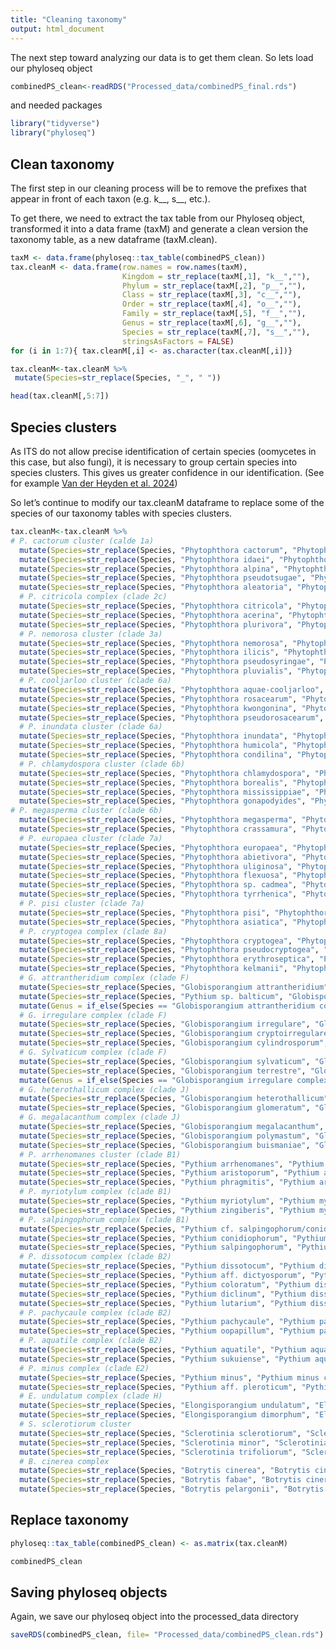 ```yaml
---
title: "Cleaning taxonomy"
output: html_document
---
```


The next step toward analyzing our data is to get them clean. 
So lets load our phyloseq object

```r
combinedPS_clean<-readRDS("Processed_data/combinedPS_final.rds")
```

and needed packages

```r
library("tidyverse")
library("phyloseq")
```
Clean taxonomy
----

The first step in our cleaning process will be to remove the prefixes that appear in front of each taxon (e.g. k__, s__, etc.).

To get there, we need to extract the tax table from our Phyloseq object, transformed it into a data frame (taxM) and generate a clean version the taxonomy table, as a new dataframe (taxM.clean). 

```r
taxM <- data.frame(phyloseq::tax_table(combinedPS_clean))
tax.cleanM <- data.frame(row.names = row.names(taxM),
                         Kingdom = str_replace(taxM[,1], "k__",""),
                         Phylum = str_replace(taxM[,2], "p__",""),
                         Class = str_replace(taxM[,3], "c__",""),
                         Order = str_replace(taxM[,4], "o__",""),
                         Family = str_replace(taxM[,5], "f__",""),
                         Genus = str_replace(taxM[,6], "g__",""),
                         Species = str_replace(taxM[,7], "s__",""),
                         stringsAsFactors = FALSE)
for (i in 1:7){ tax.cleanM[,i] <- as.character(tax.cleanM[,i])}

tax.cleanM<-tax.cleanM %>%
 mutate(Species=str_replace(Species, "_", " "))

head(tax.cleanM[,5:7])
```

Species clusters 
---- 
As ITS do not allow precise identification of certain species (oomycetes in this case, but also fungi), it is necessary to group certain species into species clusters. This gives us greater confidence in our identification. (See for example [Van der Heyden et al. 2024](https://onlinelibrary.wiley.com/doi/10.1002/edn3.529))

So let's continue to modify our tax.cleanM dataframe to replace some of the species of our taxonomy tables with species clusters.  

```r
tax.cleanM<-tax.cleanM %>%
# P. cactorum cluster (calde 1a) 
  mutate(Species=str_replace(Species, "Phytophthora cactorum", "Phytophthora cactorum cluster"))%>%
  mutate(Species=str_replace(Species, "Phytophthora idaei", "Phytophthora cactorum cluster"))%>%
  mutate(Species=str_replace(Species, "Phytophthora alpina", "Phytophthora cactorum cluster"))%>%
  mutate(Species=str_replace(Species, "Phytophthora pseudotsugae", "Phytophthora cactorum cluster"))%>%
  mutate(Species=str_replace(Species, "Phytophthora aleatoria", "Phytophthora cactorum cluster"))%>% 
  # P. citricola complex (clade 2c)
  mutate(Species=str_replace(Species, "Phytophthora citricola", "Phytophthora citricola complex"))%>%
  mutate(Species=str_replace(Species, "Phytophthora acerina", "Phytophthora citricola complex"))%>%
  mutate(Species=str_replace(Species, "Phytophthora plurivora", "Phytophthora citricola complex"))%>% 
  # P. nemorosa cluster (clade 3a)
  mutate(Species=str_replace(Species, "Phytophthora nemorosa", "Phytophthora nemorosa cluster"))%>%
  mutate(Species=str_replace(Species, "Phytophthora ilicis", "Phytophthora nemorosa cluster"))%>%
  mutate(Species=str_replace(Species, "Phytophthora pseudosyringae", "Phytophthora nemorosa cluster"))%>%
  mutate(Species=str_replace(Species, "Phytophthora pluvialis", "Phytophthora nemorosa cluster"))%>% 
  # P. cooljarloo cluster (clade 6a)
  mutate(Species=str_replace(Species, "Phytophthora aquae-cooljarloo", "Phytophthora cooljarloo cluster"))%>%
  mutate(Species=str_replace(Species, "Phytophthora rosacearum", "Phytophthora cooljarloo cluster"))%>%
  mutate(Species=str_replace(Species, "Phytophthora kwongonina", "Phytophthora cooljarloo cluster"))%>%
  mutate(Species=str_replace(Species, "Phytophthora pseudorosacearum", "Phytophthora cooljarloo cluster"))%>% 
  # P. inundata cluster (clade 6a)
  mutate(Species=str_replace(Species, "Phytophthora inundata", "Phytophthora inundata cluster"))%>%
  mutate(Species=str_replace(Species, "Phytophthora humicola", "Phytophthora inundata cluster"))%>%
  mutate(Species=str_replace(Species, "Phytophthora condilina", "Phytophthora inundata cluster"))%>% 
  # P. chlamydospora cluster (clade 6b)
  mutate(Species=str_replace(Species, "Phytophthora chlamydospora", "Phytophthora chlamydospora cluster"))%>%
  mutate(Species=str_replace(Species, "Phytophthora borealis", "Phytophthora chlamydospora cluster"))%>%
  mutate(Species=str_replace(Species, "Phytophthora mississippiae", "Phytophthora chlamydospora cluster"))%>%
  mutate(Species=str_replace(Species, "Phytophthora gonapodyides", "Phytophthora chlamydospora cluster"))%>%
# P. megasperma cluster (clade 6b)
  mutate(Species=str_replace(Species, "Phytophthora megasperma", "Phytophthora megasperma cluster"))%>%
  mutate(Species=str_replace(Species, "Phytophthora crassamura", "Phytophthora megasperma cluster"))%>%
  # P. europaea cluster (clade 7a)
  mutate(Species=str_replace(Species, "Phytophthora europaea", "Phytophthora europaea cluster"))%>%
  mutate(Species=str_replace(Species, "Phytophthora abietivora", "Phytophthora europaea cluster"))%>%
  mutate(Species=str_replace(Species, "Phytophthora uliginosa", "Phytophthora europaea cluster"))%>%
  mutate(Species=str_replace(Species, "Phytophthora flexuosa", "Phytophthora europaea cluster"))%>%
  mutate(Species=str_replace(Species, "Phytophthora sp. cadmea", "Phytophthora europaea cluster"))%>%
  mutate(Species=str_replace(Species, "Phytophthora tyrrhenica", "Phytophthora europaea cluster"))%>%
  # P. pisi cluster (clade 7a)
  mutate(Species=str_replace(Species, "Phytophthora pisi", "Phytophthora pisi cluster"))%>%
  mutate(Species=str_replace(Species, "Phytophthora asiatica", "Phytophthora pisi cluster"))%>%
  # P. cryptogea complex (clade 8a)
  mutate(Species=str_replace(Species, "Phytophthora cryptogea", "Phytophthora cryptogea complex"))%>%
  mutate(Species=str_replace(Species, "Phytophthora pseudocryptogea", "Phytophthora cryptogea complex"))%>%
  mutate(Species=str_replace(Species, "Phytophthora erythroseptica", "Phytophthora cryptogea complex"))%>%
  mutate(Species=str_replace(Species, "Phytophthora kelmanii", "Phytophthora cryptogea complex"))%>%
  # G. attrantheridium complex (clade F)
  mutate(Species=str_replace(Species, "Globisporangium attrantheridium", "Globisporangium attrantheridium complex"))%>%
  mutate(Species=str_replace(Species, "Pythium sp. balticum", "Globisporangium attrantheridium complex"))%>%
  mutate(Genus = if_else(Species == "Globisporangium attrantheridium complex", "Globisporangium", Genus))%>%
  # G. irregulare complex (clade F)
  mutate(Species=str_replace(Species, "Globisporangium irregulare", "Globisporangium irregulare complex"))%>%
  mutate(Species=str_replace(Species, "Globisporangium cryptoirregulare", "Globisporangium irregulare complex"))%>%
  mutate(Species=str_replace(Species, "Globisporangium cylindrosporum", "Globisporangium irregulare complex"))%>%
  # G. Sylvaticum complex (clade F)
  mutate(Species=str_replace(Species, "Globisporangium sylvaticum", "Globisporangium sylvaticum complex"))%>%
  mutate(Species=str_replace(Species, "Globisporangium terrestre", "Globisporangium sylvaticum complex"))%>%
  mutate(Genus = if_else(Species == "Globisporangium irregulare complex", "Globisporangium", Genus))%>%
  # G. heterothallicum complex (clade J)
  mutate(Species=str_replace(Species, "Globisporangium heterothallicum", "Globisporangium heterothallicum complex"))%>%
  mutate(Species=str_replace(Species, "Globisporangium glomeratum", "Globisporangium heterothallicum complex"))%>%
  # G. megalacanthum complex (clade J)
  mutate(Species=str_replace(Species, "Globisporangium megalacanthum", "Globisporangium megalacanthum complex"))%>%
  mutate(Species=str_replace(Species, "Globisporangium polymastum", "Globisporangium megalacanthum complex")) %>%
  mutate(Species=str_replace(Species, "Globisporangium buismaniae", "Globisporangium megalacanthum complex"))%>%
  # P. arrhenomanes cluster (clade B1)
  mutate(Species=str_replace(Species, "Pythium arrhenomanes", "Pythium arrhenomanes cluster"))%>%
  mutate(Species=str_replace(Species, "Pythium aristoporum", "Pythium arrhenomanes cluster"))%>%
  mutate(Species=str_replace(Species, "Pythium phragmitis", "Pythium arrhenomanes cluster"))%>%
  # P. myriotylum complex (clade B1)
  mutate(Species=str_replace(Species, "Pythium myriotylum", "Pythium myriotylum complex"))%>%
  mutate(Species=str_replace(Species, "Pythium zingiberis", "Pythium myriotylum complex"))%>%
  # P. salpingophorum complex (clade B1)
  mutate(Species=str_replace(Species, "Pythium cf. salpingophorum/conidiophorum", "Pythium salpingophorum complex"))%>%
  mutate(Species=str_replace(Species, "Pythium conidiophorum", "Pythium salpingophorum complex"))%>%
  mutate(Species=str_replace(Species, "Pythium salpingophorum", "Pythium salpingophorum complex"))%>%
  # P. dissotocum complex (clade B2)
  mutate(Species=str_replace(Species, "Pythium dissotocum", "Pythium dissotocum complex"))%>%
  mutate(Species=str_replace(Species, "Pythium aff. dictyosporum", "Pythium dissotocum complex"))%>%
  mutate(Species=str_replace(Species, "Pythium coloratum", "Pythium dissotocum complex"))%>%
  mutate(Species=str_replace(Species, "Pythium diclinum", "Pythium dissotocum complex"))%>%
  mutate(Species=str_replace(Species, "Pythium lutarium", "Pythium dissotocum complex"))%>%
  # P. pachycaule complex (clade B2)
  mutate(Species=str_replace(Species, "Pythium pachycaule", "Pythium pachycaule complex"))%>%
  mutate(Species=str_replace(Species, "Pythium oopapillum", "Pythium pachycaule complex"))%>%
  # P. aquatile complex (clade B2)
  mutate(Species=str_replace(Species, "Pythium aquatile", "Pythium aquatile complex"))%>%
  mutate(Species=str_replace(Species, "Pythium sukuiense", "Pythium aquatile complex"))%>%
  # P. minus complex (clade E2)
  mutate(Species=str_replace(Species, "Pythium minus", "Pythium minus complex"))%>%
  mutate(Species=str_replace(Species, "Pythium aff. pleroticum", "Pythium minus complex"))%>%
  # E. undulatum complex (clade H)
  mutate(Species=str_replace(Species, "Elongisporangium undulatum", "Elongisporangium undulatum complex"))%>%
  mutate(Species=str_replace(Species, "Elongisporangium dimorphum", "Elongisporangium undulatum complex"))%>%
  # S. sclerotiorum cluster
  mutate(Species=str_replace(Species, "Sclerotinia sclerotiorum", "Sclerotinia sclerotiorum cluster"))%>%
  mutate(Species=str_replace(Species, "Sclerotinia minor", "Sclerotinia sclerotiorum cluster"))%>%
  mutate(Species=str_replace(Species, "Sclerotinia trifoliorum", "Sclerotinia sclerotiorum cluster"))%>%
  # B. cinerea complex 
  mutate(Species=str_replace(Species, "Botrytis cinerea", "Botrytis cinerea complex"))%>%
  mutate(Species=str_replace(Species, "Botrytis fabae", "Botrytis cinerea complex"))%>%
  mutate(Species=str_replace(Species, "Botrytis pelargonii", "Botrytis cinerea complex"))
```

Replace taxonomy
----

```r
phyloseq::tax_table(combinedPS_clean) <- as.matrix(tax.cleanM)

combinedPS_clean
```
Saving phyloseq objects
----

Again, we save our phyloseq object into the processed_data directory

```r
saveRDS(combinedPS_clean, file= "Processed_data/combinedPS_clean.rds")
```

